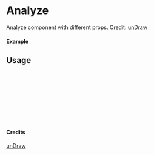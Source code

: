 
<Meta of={Analyze} title="unDraw/Analyze" />

# Analyze

Analyze component with different props.
Credit: [unDraw](https://undraw.co/illustrations)

#### Example

<Canvas of={Analyze.Primary} />

## Usage

```ts
import { Analyze } from "yadl-ui";

const Example = () => {
  return (
      <Analyze />
  );
};

export default Example;
```

#### Credits
[unDraw](https://undraw.co/illustrations)

